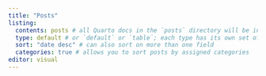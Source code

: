 ```yaml
---
title: "Posts"
listing: 
  contents: posts # all Quarto docs in the `posts` directory will be included on your listing page
  type: default # or `default` or `table`; each type has its own set of yaml options to include
  sort: "date desc" # can also sort on more than one field
  categories: true # allows you to sort posts by assigned categories 
editor: visual
---
```

